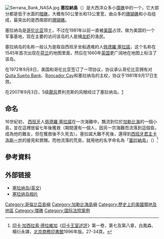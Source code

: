 {{distinguish|塞拉尼拉浅滩}}
{{NoteTA
|G1=Country
|1 = zh-cn:塞拉纳浅滩; zh-sg:塞拉纳岛; zh-tw:塞拉納島;
}}
[[File:Serrana_Bank_NASA.jpg|right]]
{{Location map|Colombia|lat_deg=14 |lat_min=20 |lat_dir=N |lon_deg=80 |lon_min=20 |lon_dir=W |label=塞拉納島 |caption=位置圖 |width=240}} 
'''塞拉納島'''（{{lang-en|'''Serrana Bank'''}}）是大西洋众多小[[環礁|環礁]]中的一个，它大部分都是低于水面的[[暗礁|暗礁]]，大概有50公里长和13公里宽，由众多的[[珊瑚礁|珊瑚礁]]和小岛组成，最突出的是西南部的[[珊瑚礁|珊瑚礁]]。

塞拉纳岛是[[哥伦比亚|哥伦比亚]]领土，不过在1981年以前一直被[[美国|美国]]占领，做为美国的一个军事基地，现在主要的访问该岛的人是捕[[龙虾|龙虾]]的渔民。
  
塞拉纳岛的名称一般认为是取自西班牙坐船遇难的人[[佩德羅·塞拉諾|佩德羅·塞拉諾]]，这个名称在1545年首次出现在[[荷兰|荷兰]]的地图里面，然后在1660年[[英国|英国]]更广阔地在地图上标注了该岛。

在1972年9月8日，美国和哥伦比亚签订了一项协议，协议承认哥伦比亚拥有对[[Quita_Sueño_Bank|Quita Sueño Bank]]、[[Roncador_Cay|Roncador Cay]]和塞拉纳岛的主权，协议于1981年9月17日生效。

在2007年9月3日，5级[[飓风|飓风]]费利克斯的风眼经过了塞拉纳岛。[http://www.eltiempo.com/nacion/caribe/2007-09-03/ARTICULO-WEB-NOTA_INTERIOR-3706006.html]{{dead link|date=2017年12月 |bot=InternetArchiveBot |fix-attempted=yes }}

== 命名 ==

16世紀初， [[西班牙|西班牙]]人[[佩德羅·塞拉諾|佩德羅·塞拉諾]]在一次海難中，飄流到位於[[加勒比海|加勒比海]]的一個小島，並在這裡居留七年後獲救（期間還有一個人，因另一宗海難而流落到這個島，成為他的難友，但在獲救後不久死去）。塞拉諾大難不死後，還得到[[西班牙君主|西班牙君主]][[卡洛斯一世_(西班牙)|卡洛斯一世]]的接見和賞賜。而他流落的荒島，就用他的名字命名為「[[塞拉納島|塞拉納島]]」（{{lang|en|Serrana Bank}}）<ref>[[印卡·加西拉索·德拉維加|印卡·加西拉索·德拉維加]]《[[印卡王室述評|印卡王室述評]]》第一卷，第七及第八章，白鳳森、楊衍永譯，[[北京|北京]][[商務印書館|商務印書館]]1996年版。27-34頁。</ref>

== 參考資料 ==
{{Reflist}}

== 外部链接 ==
* [https://web.archive.org/web/20101223043232/http://oceandots.com/atlantic/san-andres/serrana-bank.php 塞拉纳岛(英文)]
* [http://www.oceandots.com/atlantic/san-andres/serrana-bank.htm 塞拉纳岛相片] {{Wayback|url=http://www.oceandots.com/atlantic/san-andres/serrana-bank.htm |date=20081208185249 }}

{{DEFAULTSORT:Serrana}}
[[Category:哥倫比亞島嶼|Category:哥倫比亞島嶼]]
[[Category:加勒比海島嶼|Category:加勒比海島嶼]]
[[Category:歷史上的美國領地及地區|Category:歷史上的美國領地及地區]]
[[Category:環礁|Category:環礁]]
[[Category:国际法院案例|Category:国际法院案例]]
